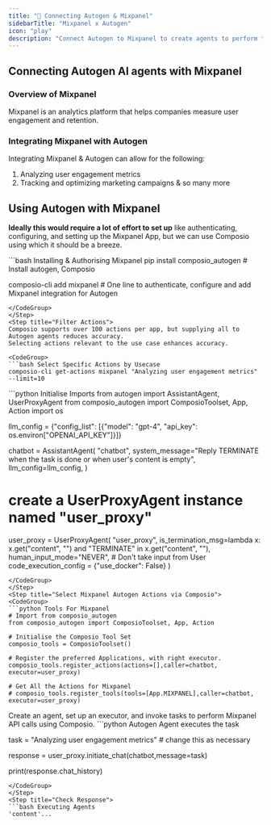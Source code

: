 ```yaml
---
title: "🚀 Connecting Autogen & Mixpanel"
sidebarTitle: "Mixpanel x Autogen"
icon: "play"
description: "Connect Autogen to Mixpanel to create agents to perform tasks using natural language"
---
```


## Connecting Autogen AI agents with Mixpanel

### Overview of Mixpanel

Mixpanel is an analytics platform that helps companies measure user engagement and retention.

### Integrating Mixpanel with Autogen

Integrating Mixpanel & Autogen can allow for the following:

1. Analyzing user engagement metrics
2. Tracking and optimizing marketing campaigns
& so many more

## Using Autogen with Mixpanel

<Steps>
<Step title="Setting Up the Environment">

**Ideally this would require a lot of effort to set up** like authenticating, configuring, and setting up the Mixpanel App, but we can use Composio using which it should be a breeze.

<CodeGroup>
```bash Installing & Authorising Mixpanel
pip install composio_autogen # Install autogen, Composio 

composio-cli add mixpanel # One line to authenticate, configure and add Mixpanel integration for Autogen
```
</CodeGroup>
</Step>
<Step title="Filter Actions">
Composio supports over 100 actions per app, but supplying all to Autogen agents reduces accuracy.
Selecting actions relevant to the use case enhances accuracy.

<CodeGroup>
```bash Select Specific Actions by Usecase
composio-cli get-actions mixpanel "Analyzing user engagement metrics" --limit=10
```
</CodeGroup>

</Step>
<Step title="Import Base Packages">

<CodeGroup>
```python Initialise Imports
from autogen import AssistantAgent, UserProxyAgent
from composio_autogen import ComposioToolset, App, Action
import os

llm_config = {"config_list": [{"model": "gpt-4", "api_key": os.environ["OPENAI_API_KEY"]}]}

chatbot = AssistantAgent(
    "chatbot",
    system_message="Reply TERMINATE when the task is done or when user's content is empty",
    llm_config=llm_config,
)

# create a UserProxyAgent instance named "user_proxy"
user_proxy = UserProxyAgent(
    "user_proxy",
    is_termination_msg=lambda x: x.get("content", "") and "TERMINATE" in x.get("content", ""),
    human_input_mode="NEVER", # Don't take input from User
    code_execution_config = {"use_docker": False}
)
```
</CodeGroup>
</Step>
<Step title="Select Mixpanel Autogen Actions via Composio">
<CodeGroup>
```python Tools For Mixpanel
# Import from composio_autogen
from composio_autogen import ComposioToolset, App, Action

# Initialise the Composio Tool Set
composio_tools = ComposioToolset()

# Register the preferred Applications, with right executor. 
composio_tools.register_actions(actions=[],caller=chatbot, executor=user_proxy)

# Get All the Actions for Mixpanel
# composio_tools.register_tools(tools=[App.MIXPANEL],caller=chatbot, executor=user_proxy) 
```
</CodeGroup>
</Step>
<Step title="Execute the Agent">
Create an agent, set up an executor, and invoke tasks to perform Mixpanel API calls using Composio. 
<CodeGroup>
```python Autogen Agent executes the task

task = "Analyzing user engagement metrics" # change this as necessary

response = user_proxy.initiate_chat(chatbot,message=task)

print(response.chat_history)
```
</CodeGroup>
</Step>
<Step title="Check Response">
```bash Executing Agents
'content'...
```
</Step>
</Steps>
